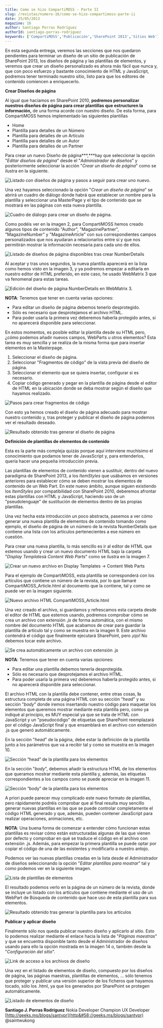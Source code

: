 ```yaml
---
title: Como se hizo CompartiMOSS - Parte II
slug: /revistas/numero-16/como-se-hizo-compartimoss-parte-ii
date: 25/05/2013
magazine: 16
author: Santiago Porras Rodríguez
authorId: santiago-porras-rodriguez
keywords: ['CompartiMOSS','Publicación','SharePoint 2013','Sitios Web']
---
```



<ArticleHeader frontmatter={props.pageContext.frontmatter} />



​En esta segunda entrega, veremos las secciones que nos quedaron pendientes para terminar un diseño de un sitio de publicación de SharePoint 2013, los diseños de página y las plantillas de elementos, y veremos que crear un diseño personalizado es ahora más fácil que nunca y, que con poco esfuerzo y bastante conocimiento de HTML y JavaScript, podremos tener terminado nuestro sitio, listo para que los editores de contenido comiencen a enriquecerlo.

**Crear Diseños de página**

Al igual que hacíamos en SharePoint 2010, **podremos personalizar nuestros diseños de página para crear plantillas que estructuren la información,** de una forma acorde con nuestro diseño. De esta forma, para CompartiMOSS hemos implementado las siguientes plantillas

- Home
- Plantilla para detalles de un Número
- Plantilla para detalles de un Artículo
- Plantilla para detalles de un Autor
- Plantilla para detalles de un Partner


Para crear un nuevo Diseño de página***,***hay que seleccionar la opción "*Editar diseños de página*" desde el "*Administrador de diseños*" y posteriormente seleccionar la acción "*Crear un diseño de página*" como se ilustra en la siguiente.

![Listado con diseños de página y pasos a seguir para crear uno nuevo.](../../../images/numero16/como-se-hizo-compartimoss-parteii/image_1.jpg)

Una vez hayamos seleccionado la opción "*Crear un diseño de página*" se abrirá un cuadro de diálogo donde habrá que establecer un nombre para la plantilla y seleccionar una MasterPage y el tipo de contenido que se mostrará en las páginas con esta nueva plantilla.

![Cuadro de diálogo para crear un diseño de página.](../../../images/numero16/como-se-hizo-compartimoss-parteii/image_2.jpg)

Como podéis ver en la imagen 2, para CompartiMOSS hemos creado algunos tipos de contenido "Author", "MagazinePartner", "MagazineNumber" y "MagazineArticle" con sus correspondientes campos personalizados que nos ayudaran a relacionarlos entre sí y que nos permitirán mostrar la información necesaria para cada uno de ellos.

![Listado de diseños de página disponibles tras crear NumberDetails](../../../images/numero16/como-se-hizo-compartimoss-parteii/image_3.jpg)

​Al aceptar y tras unos segundos, la nueva plantilla aparecerá en la lista como hemos visto en la imagen 3, y ya podremos empezar a editarla en nuestro editor de HTML preferido, en este caso, he usado WebMatrix 3 que va fenomenal para estas tareas.

![Edición del diseño de página NumberDetails en WebMatrix 3.](../../../images/numero16/como-se-hizo-compartimoss-parteii/image_4.jpg)

**NOTA**: Tenemos que tener en cuenta varias opciones:

- Para editar un diseño de página debemos tenerlo desprotegido.
- Sólo es necesario que desprotejamos el archivo HTML.
- Para poder usarla la primera vez deberemos haberla protegido antes, si no aparecerá disponible para seleccionar.


En estos momentos, es posible editar la plantilla desde su HTML pero, ¿cómo podemos añadir nuevos campos, WebParts u otros elementos? Esta tarea es muy sencilla y se realiza de la misma forma que para insertar elementos en la Masterpage.

1. Seleccionar el diseño de página.
2. Seleccionar "Fragmentos de código" de la vista previa del diseño de página.
3. Seleccionar el elemento que se quiera insertar, configurar si es necesario.
4. Copiar código generado y pegar en la plantilla de página desde el editor de HTML en la ubicación donde se deba mostrar según el diseño que hayamos realizado.


![Pasos para crear fragmentos de código](../../../images/numero16/como-se-hizo-compartimoss-parteii/image_5.jpg)

Con esto ya hemos creado el diseño de página adecuado para mostrar nuestro contenido y, tras proteger y publicar el diseño de página podemos ver el resultado deseado.

![Resultado obtenido tras generar el diseño de página](../../../images/numero16/como-se-hizo-compartimoss-parteii/image_6.jpg)

**Definición de plantillas de elementos de contenido**

Esta es la parte más compleja quizás porque aquí interviene muchísimo el conocimiento que podamos tener de JavasScript y, para entenderlos, quería hacer una pequeña introducción previa.

Las plantillas de elementos de contenido vienen a sustituir, dentro del nuevo paradigma de SharePoint 2013, a los *ItemStyles* que usábamos en versiones anteriores para establecer cómo se deben mostrar los elementos de contenido de un Web Part. En este nuevo ámbito, aunque siguen existiendo los *ItemStyles* por compatibilidad con SharePoint 2010, deberemos afrontar estas plantillas con HTML y JavaScript, haciendo uso de un "pseudolenguaje" de sustitución de elementos dentro de las propias plantillas.

Una vez hecha esta introducción un poco abstracta, pasemos a ver cómo generar una nueva plantilla de elementos de contenido tomando como ejemplo, el diseño de página de un número de la revista NumberDetails que contiene una lista con los artículos pertenecientes a ese número en cuestión.

Para crear una nueva plantilla, lo más sencillo es ir al editor de HTML que estemos usando y crear un nuevo documento HTML bajo la carpeta "*Display Templates*à *Content Web Parts*" como se ilustra en la imagen 7.

![Crear un nuevo archivo en Display Templates -&gt; Content Web Parts](../../../images/numero16/como-se-hizo-compartimoss-parteii/image_7.jpg)

Para el ejemplo de CompartiMOSS, esta plantilla se corresponderá con los artículos que contiene un número de la revista, por lo que llamaré CompartiMOSS\_Article.html al documento que la contiene, tal y como se puede ver en la imagen siguiente.

![Nuevo archivo HTML CompartiMOSS_Article.html](../../../images/numero16/como-se-hizo-compartimoss-parteii/image_8.jpg)

Una vez creado el archivo, si guardamos y refrescamos esta carpeta desde el editor de HTML que estemos usando, podremos comprobar cómo se crea un archivo con extensión *.js* de forma automática, con el mismo nombre del documento HTML que acabamos de crear para guardar la plantilla de artículo tal y como se muestra en la imagen 9. Este archivo contendrá el código que finalmente ejecutará SharePoint, pero ¡ojo! No debemos tocar este archivo.

![Se crea automáticamente un archivo con extensión .js](../../../images/numero16/como-se-hizo-compartimoss-parteii/image_9.jpg)

**NOTA**: Tenemos que tener en cuenta varias opciones:

- Para editar una plantilla debemos tenerla desprotegida.
- Sólo es necesario que desprotejamos el archivo HTML.
- Para poder usarla la primera vez deberemos haberla protegido antes, si no aparecerá disponible para seleccionar.


El archivo HTML con la plantilla debe contener, entre otras cosas, **l**a estructura completa de una página HTML con su sección "*head*" y su sección "*body*" donde iremos insertando nuestro código para maquetar los elementos que queremos mostrar mediante esta plantilla pero, como ya indiqué al principio, es MUY especial ya que se trata de HTML con JavaScript y un "pseudocódigo" de etiquetas que SharePoint reemplazará por el código JavaScript final y que ensamblará en el archivo con extensión .js que generó automáticamente.

En la sección "*head*" de la página, debe estar la definición de la plantilla junto a los parámetros que va a recibir tal y como se muestra en la imagen 10.

![Sección “head” de la plantilla para los elementos](../../../images/numero16/como-se-hizo-compartimoss-parteii/image_10.jpg)

En la sección "*body*", debemos añadir la estructura HTML de los elementos que queramos mostrar mediante esta plantilla y, además, las etiquetas correspondientes a los campos como se puede apreciar en la imagen 11.

![Sección “body” de la plantilla para los elementos](../../../images/numero16/como-se-hizo-compartimoss-parteii/image_11.jpg)

A priori puede parecer muy complicado este nuevo formato de plantillas, pero rápidamente podréis comprobar que al final resulta muy sencillo generar nuevas plantillas en las que se puede controlar completamente el código HTML generado y que, además, pueden contener JavaScript para realizar operaciones, animaciones, etc.

**NOTA**: Una buena forma de comenzar a entender cómo funcionan estas plantillas es revisar cómo están estructuradas algunas de las que vienen por defecto y comprobar en qué se traduce el código en el archivo con extensión .js. Además, para empezar la primera plantilla se puede optar por copiar el código de una de las existentes y modificarlo a nuestro antojo.

Podemos ver las nuevas plantillas creadas en la lista desde el Administrador de diseños seleccionando la opción "*Editar plantillas para mostrar*" tal y como podemos ver en la siguiente imagen.

![Lista de plantillas de elementos](../../../images/numero16/como-se-hizo-compartimoss-parteii/image_12.jpg)

El resultado podemos verlo en la página de un número de la revista, donde se incluye un listado con los artículos que contiene mediante el uso de un WebPart de Búsqueda de contenido que hace uso de esta plantilla para sus elementos.

![Resultado obtenido tras generar la plantilla para los artículos](../../../images/numero16/como-se-hizo-compartimoss-parteii/image_13.jpg)

**Publicar y aplicar diseño**

Finalmente sólo nos queda publicar nuestro diseño y aplicarlo al sitio. Esto lo podemos realizar mediante el enlace hacia la lista de "*Páginas maestras*" y que se encuentra disponible tanto desde el Administrador de diseños usando para ello la opción mostrada en la imagen 14 o, también desde la "*Configuración del sitio*".

![Link de acceso a los archivos de diseño](../../../images/numero16/como-se-hizo-compartimoss-parteii/image_14.jpg)

Una vez en el listado de elementos de diseño, compuesto por los diseños de página, las páginas maestras, plantillas de elementos, … sólo tenemos que proteger y publicar una versión superior de los ficheros que hayamos tocado, sólo los .html, ya que los generados por SharePoint se protegen automáticamente.

![Listado de elementos de diseño](../../../images/numero16/como-se-hizo-compartimoss-parteii/image_15.jpg)


**Santiago J. Porras Rodríguez**
Nokia Developer Champion 
UX Developer 
[http://geeks.ms/blogs/santypr](http&#58;//geeks.ms/blogs/santypr) 
@saintwukong

